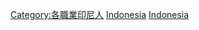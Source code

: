 {{Commonscat|Actors from Indonesia}}

[[Category:各職業印尼人|Category:各職業印尼人]]
[[Category:各国演员|Indonesia]]
[[Category:亞洲演員|Indonesia]]